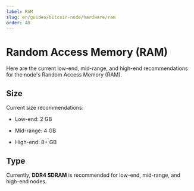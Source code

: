 ```yaml
---
label: RAM
slug: en/guides/bitcoin-node/hardware/ram
order: 40
---
```


# Random Access Memory (RAM)

Here are the current low-end, mid-range, and high-end recommendations for the node's Random Access Memory (RAM).

## Size

Current size recommendations:

- Low-end: 2 GB

- Mid-range: 4 GB

- High-end: 8+ GB

## Type

Currently, **DDR4 SDRAM** is recommended for low-end, mid-range, and high-end nodes.

